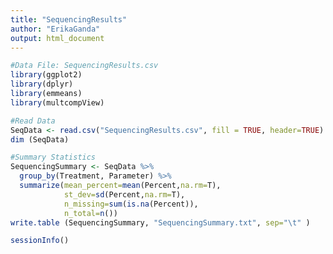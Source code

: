 ```yaml
---
title: "SequencingResults"
author: "ErikaGanda"
output: html_document
---
```


```r
#Data File: SequencingResults.csv
library(ggplot2)
library(dplyr)
library(emmeans)
library(multcompView)

#Read Data
SeqData <- read.csv("SequencingResults.csv", fill = TRUE, header=TRUE)
dim (SeqData)

#Summary Statistics
SequencingSummary <- SeqData %>%
  group_by(Treatment, Parameter) %>%
  summarize(mean_percent=mean(Percent,na.rm=T),
            st_dev=sd(Percent,na.rm=T),
            n_missing=sum(is.na(Percent)),
            n_total=n())
write.table (SequencingSummary, "SequencingSummary.txt", sep="\t" )
```

```r
sessionInfo()
```
